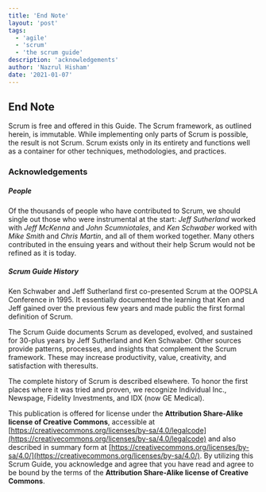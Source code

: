 ```yaml
---
title: 'End Note'
layout: 'post'
tags:
  - 'agile'
  - 'scrum'
  - 'the scrum guide'
description: 'acknowledgements'
author: 'Nazrul Hisham'
date: '2021-01-07'
---
```


## End Note

Scrum is free and offered in this Guide.
The Scrum framework, as outlined herein, is immutable.
While implementing only parts of Scrum is possible, the result is not Scrum.
Scrum exists only in its entirety and functions well as a container for other techniques, methodologies, and practices.

### Acknowledgements

##### People
Of the thousands of people who have contributed to Scrum, we should single out those who were instrumental at the start: 
*Jeff Sutherland* worked with *Jeff McKenna* and *John Scumniotales*, and *Ken Schwaber* worked with *Mike Smith* and *Chris Martin*, and all of them worked together.
Many others contributed in the ensuing years and without their help Scrum would not be refined as it is today.

##### Scrum Guide History
Ken Schwaber and Jeff Sutherland first co-presented Scrum at the OOPSLA Conference in 1995.
It essentially documented the learning that Ken and Jeff gained over the previous few years and made public the first formal definition of Scrum.

The Scrum Guide documents Scrum as developed, evolved, and sustained for 30-plus years by Jeff Sutherland and Ken Schwaber.
Other sources provide patterns, processes, and insights that complement the Scrum framework.
These may increase productivity, value, creativity, and satisfaction with theresults.

The complete history of Scrum is described elsewhere.
To honor the first places where it was tried and proven, we recognize Individual Inc., Newspage, Fidelity Investments, and IDX (now GE Medical).

This publication is offered for license under the **Attribution Share-Alike license of Creative Commons**, accessible at 
[https://creativecommons.org/licenses/by-sa/4.0/legalcode](https://creativecommons.org/licenses/by-sa/4.0/legalcode) 
and also described in summary form at 
[https://creativecommons.org/licenses/by-sa/4.0/](https://creativecommons.org/licenses/by-sa/4.0/). 
By utilizing this Scrum Guide, you acknowledge and agree that you have read and agree to be bound by the terms of the **Attribution Share-Alike license of Creative Commons**.
